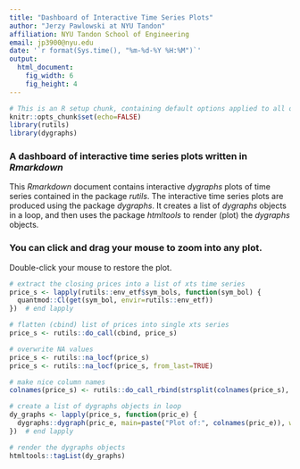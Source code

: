 ```yaml
---
title: "Dashboard of Interactive Time Series Plots"
author: "Jerzy Pawlowski at NYU Tandon"
affiliation: NYU Tandon School of Engineering
email: jp3900@nyu.edu
date: '`r format(Sys.time(), "%m-%d-%Y %H:%M")`'
output:
  html_document:
    fig_width: 6
    fig_height: 4
---
```


```r
# This is an R setup chunk, containing default options applied to all other chunks
knitr::opts_chunk$set(echo=FALSE)
library(rutils)
library(dygraphs)
```


### A dashboard of interactive time series plots written in *Rmarkdown*  

This *Rmarkdown* document contains interactive *dygraphs* plots of time series contained in the package *rutils*.  The interactive time series plots are produced using the package *dygraphs*.  It creates a list of *dygraphs* objects in a loop, and then uses the package *htmltools* to render (plot) the *dygraphs* objects.  

### You can click and drag your mouse to zoom into any plot.  

Double-click your mouse to restore the plot.


```r
# extract the closing prices into a list of xts time series
price_s <- lapply(rutils::env_etf$sym_bols, function(sym_bol) {
  quantmod::Cl(get(sym_bol, envir=rutils::env_etf))
})  # end lapply

# flatten (cbind) list of prices into single xts series
price_s <- rutils::do_call(cbind, price_s)

# overwrite NA values
price_s <- rutils::na_locf(price_s)
price_s <- rutils::na_locf(price_s, from_last=TRUE)

# make nice column names
colnames(price_s) <- rutils::do_call_rbind(strsplit(colnames(price_s), split="[.]"))[, 1]

# create a list of dygraphs objects in loop
dy_graphs <- lapply(price_s, function(pric_e) {
  dygraphs::dygraph(pric_e, main=paste("Plot of:", colnames(pric_e)), width=600, height=400)
})  # end lapply

# render the dygraphs objects
htmltools::tagList(dy_graphs)
```
